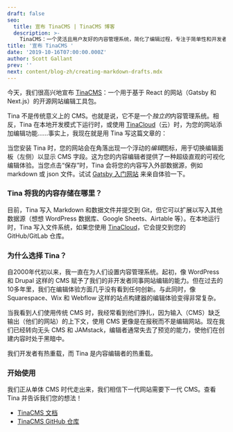 ```yaml
---
draft: false
seo:
  title: 宣布 TinaCMS | TinaCMS 博客
  description: >-
    TinaCMS：一个灵活且用户友好的内容管理系统，简化了编辑过程，专注于简单性和开发者体验。
title: '宣布 TinaCMS '
date: '2019-10-16T07:00:00.000Z'
author: Scott Gallant
prev: ''
next: content/blog-zh/creating-markdown-drafts.mdx
---
```


<Youtube embedSrc="https://www.youtube.com/embed/iPDCmbaEF0Y" />

今天，我们很高兴地宣布 [TinaCMS](https://github.com/tinacms/tinacms)：一个用于基于 React 的网站（Gatsby 和 Next.js）的开源网站编辑工具包。

Tina 不是传统意义上的 CMS。也就是说，它不是一个*独立的*内容管理系统。相反，Tina 在本地开发模式下运行时，或使用 [TinaCloud](/docs/tina-cloud/overview)（云）时，为您的网站添加编辑功能……事实上，我现在就是用 Tina 写这篇文章的：

<WebmEmbed embedSrc="/img/blog/announcing-tinacms/tina-cms-announcement-post.webm" />

当您安装 Tina 时，您的网站会在角落出现一个浮动的*编辑*图标，用于切换编辑面板（左侧）以显示 CMS 字段。这为您的内容编辑者提供了一种超级直观的可视化编辑体验。当您点击“保存”时，Tina 会将您的内容写入外部数据源，例如 markdown 或 json 文件。试试 [Gatsby 入门网站](/docs/guides/converting-gatsby-to-tina) 来亲自体验一下。

### Tina 将我的内容存储在哪里？

目前，Tina 写入 Markdown 和数据文件并提交到 Git，但它可以扩展以写入其他数据源（想想 WordPress 数据库、Google Sheets、Airtable 等）。在本地运行时，Tina 写入文件系统，如果您使用 [TinaCloud](/docs/tina-cloud/overview)，它会提交到您的 GitHub/GitLab 仓库。

### 为什么选择 Tina？

自2000年代初以来，我一直在为人们设置内容管理系统。起初，像 WordPress 和 Drupal 这样的 CMS 赋予了我们的非开发者同事网站编辑的能力。但在过去的10多年里，我们在编辑体验方面几乎没有看到任何创新。与此同时，像 Squarespace、Wix 和 Webflow 这样的站点构建器的编辑体验变得非常复杂。

当我看到人们使用传统 CMS 时，我经常看到他们挣扎，因为输入（CMS）缺乏输出（他们的网站）的上下文，使用 CMS 更像是在报税而不是编辑网站。现在我们已经转向无头 CMS 和 JAMstack，编辑者通常失去了预览的能力，使他们在创建内容时处于黑暗中。

我们开发者有热重载，而 Tina 是内容编辑者的热重载。

### 开始使用

我们正从单体 CMS 时代走出来，我们相信下一代网站需要下一代 CMS。查看 Tina 并告诉我们您的想法！

* [TinaCMS 文档](https://tinacms.io/docs/getting-started)
* [TinaCMS GitHub 仓库](https://github.com/tinacms/tinacms)
